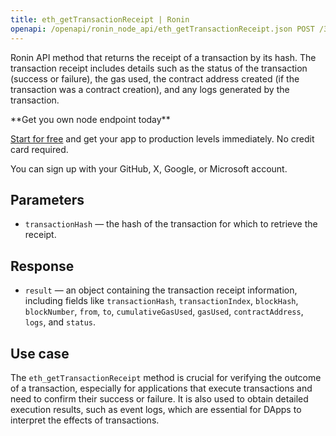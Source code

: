 ---
title: eth_getTransactionReceipt | Ronin
openapi: /openapi/ronin_node_api/eth_getTransactionReceipt.json POST /3997273fc956a67dc6982384500e669e
---

Ronin API method that returns the receipt of a transaction by its hash. The transaction receipt includes details such as the status of the transaction (success or failure), the gas used, the contract address created (if the transaction was a contract creation), and any logs generated by the transaction.

<Check>
**Get you own node endpoint today**

[Start for free](https://console.chainstack.com/) and get your app to production levels immediately. No credit card required.

You can sign up with your GitHub, X, Google, or Microsoft account.
</Check>


## Parameters

* `transactionHash` — the hash of the transaction for which to retrieve the receipt.

## Response

* `result` — an object containing the transaction receipt information, including fields like `transactionHash`, `transactionIndex`, `blockHash`, `blockNumber`, `from`, `to`, `cumulativeGasUsed`, `gasUsed`, `contractAddress`, `logs`, and `status`.

## Use case

The `eth_getTransactionReceipt` method is crucial for verifying the outcome of a transaction, especially for applications that execute transactions and need to confirm their success or failure. It is also used to obtain detailed execution results, such as event logs, which are essential for DApps to interpret the effects of transactions.
